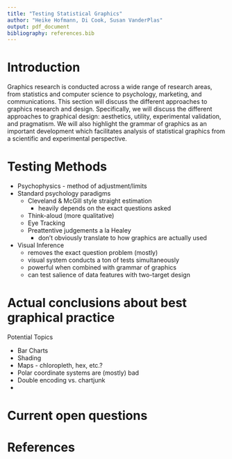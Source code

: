 ```yaml
---
title: "Testing Statistical Graphics"
author: "Heike Hofmann, Di Cook, Susan VanderPlas"
output: pdf_document
bibliography: references.bib
---
```


# Introduction

Graphics research is conducted across a wide range of research areas, from statistics and computer science to psychology, marketing, and communications. This section will discuss the different approaches to graphics research and design. Specifically, we will discuss the different approaches to graphical design: aesthetics, utility, experimental validation, and pragmatism. We will also highlight the grammar of graphics as an important development which facilitates analysis of statistical graphics from a scientific and experimental perspective. 

<!-- One of the interesting facets of graphics research is that a large subset of the groups which use statistical graphics to present results also occasionally study the effectiveness of those same charts. Marketing, Psychology, Statistics, Computer Science, and Communications journals all publish papers relevant to statistical graphics. In addition, there are several disciplines who contribute foundational research that impacts the study of statistical graphics, but has a much wider area of application. Cognitive and mathematical psychology, psychophysics, and human computer interaction all apply to . 
- Overview of contributory disciplines
    - psychophysics [@lu_visual_2013]
    - mathematical psychology [@fernandez_is_2009; @sun_framework_2012; @varshney_why_2013; @dehaene_neural_2003]
    - cognitive psychology
    - human/computer interaction
- Different approaches to graphics
    - Tufte/chartjunk
    - Experimentally validated recommendations
    - Aesthetics
- Grammar of graphics
    - data mappings
    - separate physical representation from the underlying data - makes testing much easier
    -->
    
# Testing Methods

- Psychophysics - method of adjustment/limits
- Standard psychology paradigms
    - Cleveland & McGill style straight estimation
        - heavily depends on the exact questions asked
    - Think-aloud (more qualitative)
    - Eye Tracking
    - Preattentive judgements a la Healey
        - don't obviously translate to how graphics are actually used
- Visual Inference <!--[@buja_statistical_2009; @wickham_graphical_2010; @hofmann_graphical_2012; @chowdhury_wheres_2012; @zhao_mind_2013; @majumder_validation_2013] -->
    - removes the exact question problem (mostly)
    - visual system conducts a ton of tests simultaneously
    - powerful when combined with grammar of graphics
    - can test salience of data features with two-target design <!--[@vanderplas_clusters_2017]-->

# Actual conclusions about best graphical practice

Potential Topics

- Bar Charts
- Shading
- Maps - chloropleth, hex, etc.?
- Polar coordinate systems are (mostly) bad
- Double encoding vs. chartjunk
- 

# Current open questions

# References